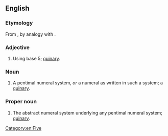 ==English==

===Etymology===
From {{m|en|pent-}}, by analogy with {{m|en|decimal}}.

===Adjective===
{{en-adj|-}}

# {{context|rare|of a positional numeral system|lang=en}} Using base 5; [[quinary]].

===Noun===
{{en-noun}}

# {{context|rare|lang=en}} A pentimal numeral system, ''or'' a numeral as written in such a system; a [[quinary]].

===Proper noun===
{{en-proper noun}}

# {{context|rare|lang=en}} The abstract numeral system underlying any pentimal numeral system; [[quinary]].

[[Category:en:Five]]